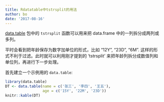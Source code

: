 ```yaml
---
title: Rdatatable中tstrsplit的用法
author: bo
date: '2017-08-16'
---
```


[data.table](http://rdatatable.com) 包中的 `tstrsplit` 函数可以用来把 data.frame 中的一列拆分成两列或多列。

平时会看到把年龄保存为数字加单位的形式，比如 "12Y", "23D", "6M". 这样的形式不利于过滤。此时就可以利用刚才提到的 'tstrsplit' 来把年龄列拆分成数值列和单位列，再进行下一步处理。

首先建立一个示例用的 `data.table`: 
```r
library(data.table)
DT <- data.table(name = c('张三', '李四', '王五'),
                 age = c('15Y', '22M', '23D'))
knitr::kable(DT)
```

